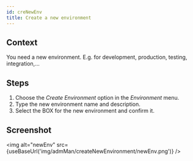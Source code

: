 ```yaml
---
id: creNewEnv
title: Create a new environment
---
```




## Context

You need a new environment. E.g. for development, production, testing, integration,…

## Steps

1. Choose the _Create Environment_ option in the _Environment_ menu.
2. Type the new environment name and description.
3. Select the BOX for the new environment and confirm it.

## Screenshot

<img alt="newEnv" src={useBaseUrl('img/admMan/createNewEnvironment/newEnv.png')} />